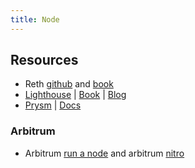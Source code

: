 ```yaml
---
title: Node
---
```


## Resources

- Reth [github](https://github.com/paradigmxyz/reth) and [book](https://reth.rs/)
- [Lighthouse](https://github.com/sigp/lighthouse) | [Book](https://lighthouse-book.sigmaprime.io/) | [Blog](https://lighthouse-blog.sigmaprime.io/)
- [Prysm](https://github.com/prysmaticlabs/prysm) | [Docs](https://docs.prylabs.network/docs/getting-started)

### Arbitrum

- Arbitrum [run a node](https://docs.arbitrum.io/run-arbitrum-node/quickstart) and arbitrum [nitro](https://docs.arbitrum.io/run-arbitrum-node/run-full-node)

